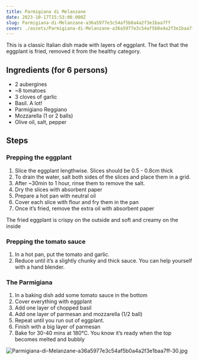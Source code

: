 ```yaml
---
title: Parmigiana di Melanzane
date: 2023-10-17T15:53:00.000Z
slug: Parmigiana-di-Melanzane-a36a5977e3c54af5b0a4a2f3e1baa7ff
cover: ./assets/Parmigiana-di-Melanzane-a36a5977e3c54af5b0a4a2f3e1baa7ff-cover.jpg
---
```


This is a classic Italian dish made with layers of eggplant. The fact that the eggplant is fried,
removed it from the healthy category.

## Ingredients (for 6 persons)

- 2 aubergines
- ~8 tomatoes
- 3 cloves of garlic
- Basil. A lot!
- Parmigiano Reggiano
- Mozzarella (1 or 2 balls)
- Olive oil, salt, pepper

## Steps

### Prepping the eggplant

1. Slice the eggplant lengthwise. Slices should be 0.5 - 0.8cm thick
2. To drain the water, salt both sides of the slices and place them in a grid.
3. After ~30min to 1 hour, rinse them to remove the salt.
4. Dry the slices with absorbent paper
5. Prepare a hot pan with neutral oil
6. Cover each slice with flour and fry them in the pan
7. Once it’s fried, remove the extra oil with absorbent paper

The fried eggplant is crispy on the outside and soft and creamy on the inside

### Prepping the tomato sauce

1. In a hot pan, put the tomato and garlic.
2. Reduce until it’s a slightly chunky and thick sauce. You can help yourself with a hand blender.

### The Parmigiana

1. In a baking dish add some tomato sauce in the bottom
2. Cover everything with eggplant
3. Add one layer of chopped basil
4. Add one layer of parmesan and mozzarella (1/2 ball)
5. Repeat until you run out of eggplant.
6. Finish with a big layer of parmesan
7. Bake for 30-40 mins at 180℃. You know it’s ready when the top becomes melted and bubbly

![Parmigiana-di-Melanzane-a36a5977e3c54af5b0a4a2f3e1baa7ff-30.jpg](./assets/Parmigiana-di-Melanzane-a36a5977e3c54af5b0a4a2f3e1baa7ff-30.jpg)
